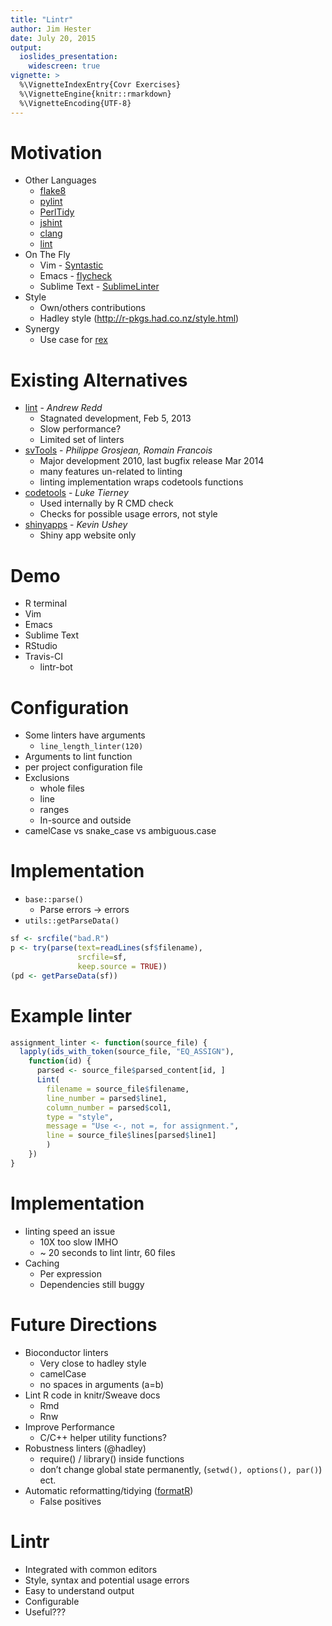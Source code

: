 ```yaml
---
title: "Lintr"
author: Jim Hester
date: July 20, 2015
output:
  ioslides_presentation:
    widescreen: true
vignette: >
  %\VignetteIndexEntry{Covr Exercises}
  %\VignetteEngine{knitr::rmarkdown}
  %\VignetteEncoding{UTF-8}
---
```


# Motivation

  - Other Languages
    - [flake8](https://pypi.python.org/pypi/pyflakes)
    - [pylint](http://en.wikipedia.org/wiki/Pylint)
    - [PerlTidy](http://en.wikipedia.org/wiki/PerlTidy)
    - [jshint](http://jshint.org/docs/)
    - [clang](http://clang.llvm.org/)
    - [lint](http://www.unix.com/man-page/FreeBSD/1/lint)

  - On The Fly
    - Vim - [Syntastic](https://github.com/scrooloose/syntastic)
    - Emacs - [flycheck](https://github.com/flycheck/flycheck)
    - Sublime Text - [SublimeLinter](http://www.sublimelinter.com/)

  - Style
    - Own/others contributions
    - Hadley style (<http://r-pkgs.had.co.nz/style.html>)

  - Synergy
    - Use case for [rex](https://github.com/kevinushey/rex)


# Existing Alternatives

  - [lint](https://github.com/halpo/lint) - *Andrew Redd*
    - Stagnated development, Feb 5, 2013
    - Slow performance?
    - Limited set of linters

  - [svTools](http://cran.r-project.org/web/packages/svTools/index.html) - *Philippe Grosjean, Romain Francois*
    - Major development 2010, last bugfix release Mar 2014
    - many features un-related to linting
    - linting implementation wraps codetools functions

  - [codetools](http://cran.r-project.org/web/packages/codetools/index.html) - *Luke Tierney*
    - Used internally by R CMD check
    - Checks for possible usage errors, not style

  - [shinyapps](https://github.com/rstudio/shinyapps/issues/103) - *Kevin Ushey*
    - Shiny app website only


# Demo #
  - R terminal
  - Vim
  - Emacs
  - Sublime Text
  - RStudio
  - Travis-CI
    - lintr-bot

# Configuration #
  - Some linters have arguments
    - `line_length_linter(120)`
  - Arguments to lint function
  - per project configuration file
  - Exclusions
    - whole files
    - line
    - ranges
    - In-source and outside
  - camelCase vs snake_case vs ambiguous.case

# Implementation #
  - `base::parse()`
    - Parse errors -> errors
  - `utils::getParseData()`

```r
sf <- srcfile("bad.R")
p <- try(parse(text=readLines(sf$filename),
               srcfile=sf,
               keep.source = TRUE))
(pd <- getParseData(sf))
```

# Example linter #
```r
assignment_linter <- function(source_file) {
  lapply(ids_with_token(source_file, "EQ_ASSIGN"),
    function(id) {
      parsed <- source_file$parsed_content[id, ]
      Lint(
        filename = source_file$filename,
        line_number = parsed$line1,
        column_number = parsed$col1,
        type = "style",
        message = "Use <-, not =, for assignment.",
        line = source_file$lines[parsed$line1]
        )
    })
}
```

# Implementation #

  - linting speed an issue
    - 10X too slow IMHO
    - ~ 20 seconds to lint lintr, 60 files
  - Caching
    - Per expression
    - Dependencies still buggy

# Future Directions #

  - Bioconductor linters
    - Very close to hadley style
    - camelCase
    - no spaces in arguments (a=b)
  - Lint R code in knitr/Sweave docs
    - Rmd
    - Rnw
  - Improve Performance
    - C/C++ helper utility functions?
  - Robustness linters (@hadley)
    - require() / library() inside functions
    - don't change global state permanently, (`setwd(), options(), par()`) ect.
  - Automatic reformatting/tidying ([formatR](http://cran.r-project.org/web/packages/formatR/index.html))
    - False positives

# Lintr #

  - Integrated with common editors
  - Style, syntax and potential usage errors
  - Easy to understand output
  - Configurable
  - Useful???
